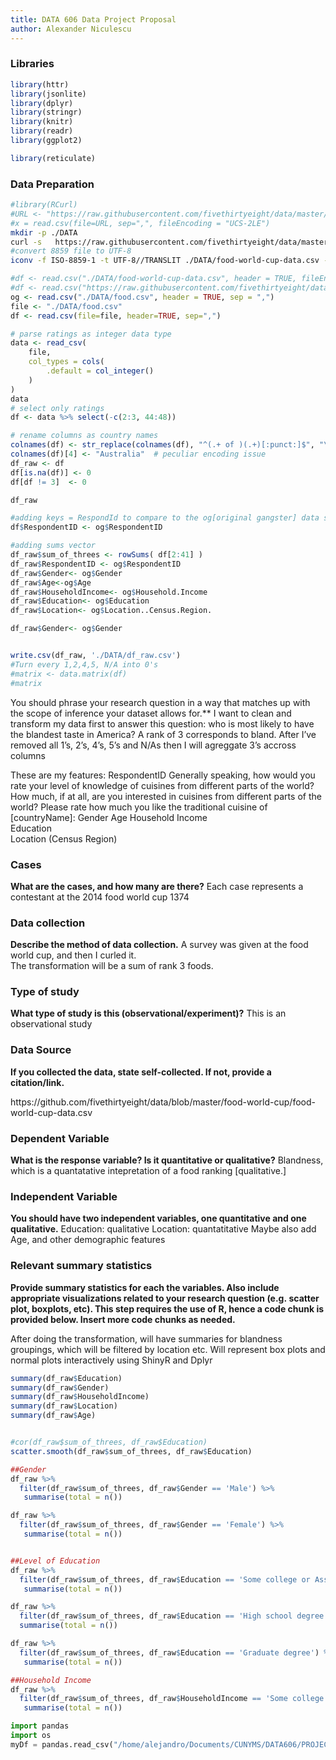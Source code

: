 ```yaml
---
title: DATA 606 Data Project Proposal
author: Alexander Niculescu
---
```



### Libraries
```r
library(httr)
library(jsonlite)
library(dplyr)
library(stringr)
library(knitr)
library(readr)
library(ggplot2)

library(reticulate)

```

### Data Preparation
```bash
#library(RCurl)
#URL <- "https://raw.githubusercontent.com/fivethirtyeight/data/master/food-world-cup/food-world-cup-data.csv" 
#x = read.csv(file=URL, sep=",", fileEncoding = "UCS-2LE")
mkdir -p ./DATA
curl -s   https://raw.githubusercontent.com/fivethirtyeight/data/master/food-world-cup/food-world-cup-data.csv -o ./DATA/food-world-cup-data.csv
#convert 8859 file to UTF-8
iconv -f ISO-8859-1 -t UTF-8//TRANSLIT ./DATA/food-world-cup-data.csv -o ./DATA/food.csv
```

```r
#df <- read.csv("./DATA/food-world-cup-data.csv", header = TRUE, fileEncoding = "UCS-2LE", sep = ",")
#df <- read.csv("https://raw.githubusercontent.com/fivethirtyeight/data/master/food-world-cup/food-world-cup-data.csv", header = TRUE)
og <- read.csv("./DATA/food.csv", header = TRUE, sep = ",")
file <- "./DATA/food.csv"
df <- read.csv(file=file, header=TRUE, sep=",")

# parse ratings as integer data type
data <- read_csv(
    file,
    col_types = cols(
        .default = col_integer()
    )
)
data
# select only ratings
df <- data %>% select(-c(2:3, 44:48))

# rename columns as country names
colnames(df) <- str_replace(colnames(df), "^(.+ of )(.+)[:punct:]$", "\\2")
colnames(df)[4] <- "Australia"  # peculiar encoding issue
df_raw <- df
df[is.na(df)] <- 0
df[df != 3]  <- 0

df_raw
```

```r
#adding keys = RespondId to compare to the og[original gangster] data set later
df$RespondentID <- og$RespondentID

#adding sums vector
df_raw$sum_of_threes <- rowSums( df[2:41] )
df_raw$RespondentID <- og$RespondentID
df_raw$Gender<- og$Gender
df_raw$Age<-og$Age
df_raw$HouseholdIncome<- og$Household.Income
df_raw$Education<- og$Education
df_raw$Location<- og$Location..Census.Region.

df_raw$Gender<- og$Gender


write.csv(df_raw, './DATA/df_raw.csv')
#Turn every 1,2,4,5, N/A into 0's
#matrix <- data.matrix(df)
#matrix
```

You should phrase your research question in a way that matches up with the scope of inference your dataset allows for.**
I want to clean and transform my data first to answer this question: who is most likely to have the blandest taste in America?
A rank of 3 corresponds to bland.  After I've removed all 1's, 2's, 4's, 5's and N/As then I will agreggate 3's accross columns

These are my features:
RespondentID	Generally speaking, how would you rate your level of knowledge of cuisines from different parts of the world?	
How much, if at all, are you interested in cuisines from different parts of the world?
Please rate how much you like the traditional cuisine of [countryName]:
Gender
Age
Household Income	
Education	
Location (Census Region)

### Cases 

**What are the cases, and how many are there?**
Each case represents a contestant at the 2014 food world cup
1374

### Data collection 

**Describe the method of data collection.**
A survey was given at the food world cup, and then I curled it.  
The transformation will be a sum of rank 3 foods.


### Type of study 

**What type of study is this (observational/experiment)?**
This is an observational study


### Data Source 

**If you collected the data, state self-collected. If not, provide a citation/link.**

https://github.com/fivethirtyeight/data/blob/master/food-world-cup/food-world-cup-data.csv


### Dependent Variable

**What is the response variable? Is it quantitative or qualitative?**
Blandness, which is a quantatative intepretation of a food ranking [qualitative.]

### Independent Variable

**You should have two independent variables, one quantitative and one qualitative.**
Education: qualitative
Location: quantatitative
Maybe also add Age, and other demographic features

### Relevant summary statistics 

**Provide summary statistics for each the variables. Also include appropriate visualizations related to your research question (e.g. scatter plot, boxplots, etc). This step requires the use of R, hence a code chunk is provided below. Insert more code chunks as needed.**

After doing the transformation, will have summaries for blandness groupings, which will be filtered by location etc.
Will represent box plots and normal plots interactively using ShinyR and Dplyr

```r
summary(df_raw$Education)
summary(df_raw$Gender)
summary(df_raw$HouseholdIncome)
summary(df_raw$Location)
summary(df_raw$Age)


#cor(df_raw$sum_of_threes, df_raw$Education)
scatter.smooth(df_raw$sum_of_threes, df_raw$Education)

##Gender
df_raw %>%
  filter(df_raw$sum_of_threes, df_raw$Gender == 'Male') %>%
   summarise(total = n())

df_raw %>%
  filter(df_raw$sum_of_threes, df_raw$Gender == 'Female') %>%
   summarise(total = n())


##Level of Education
df_raw %>%
  filter(df_raw$sum_of_threes, df_raw$Education == 'Some college or Associate degree') %>%
   summarise(total = n())

df_raw %>%
  filter(df_raw$sum_of_threes, df_raw$Education == 'High school degree') %>%
  summarise(total = n())

df_raw %>%
  filter(df_raw$sum_of_threes, df_raw$Education == 'Graduate degree') %>%
   summarise(total = n())

##Household Income
df_raw %>%
  filter(df_raw$sum_of_threes, df_raw$HouseholdIncome == 'Some college or Associate degree') %>%
   summarise(total = n())
```

```python
import pandas
import os
myDf = pandas.read_csv("/home/alejandro/Documents/CUNYMS/DATA606/PROJECTS/DATA/df_raw.csv")

```
